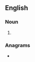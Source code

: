 ==English==

===Noun===
{{head|en|noun form}}

# {{plural of|en|prelate}}

===Anagrams===
* {{anagrams|en|a=aeelprst|Pterelas|pasteler|pleaters|replates|repleats|restaple|spearlet}}